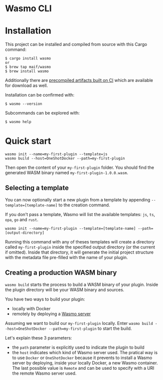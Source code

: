 
# Wasmo CLI

# Installation

This project can be installed and compiled from source with this Cargo command:

```
$ cargo install wasmo
or
$ brew tap maif/wasmo
$ brew install wasmo
```

Additionally there are [precompiled artifacts built on CI][artifacts] which are
available for download as well.

[artifacts]: https://github.com/MAIF/wasmo/releases

Installation can be confirmed with:

```
$ wasmo --version
```

Subcommands can be explored with:

```
$ wasmo help
```

# Quick start

``` 
wasmo init --name=my-first-plugin --template=js
wasmo build --host=OneShotDocker --path=my-first-plugin
```

Then open the content of your `my-first-plugin` folder. You should find the generated WASM binary named `my-first-plugin-1.0.0.wasm`.

## Selecting a template

You can now optionally start a new plugin from a template by appending `--template=[template-name]` to the creation command.

If you don't pass a template, Wasmo will list the available templates: `js`, `ts`, `opa`, `go` and `rust`.

```
wasmo init --name=my-first-plugin --template=[template-name] --path=[output-directory]
```

Running this command with any of theses templates will create a directory called `my-first-plugin` inside the specified output directory (or the current if omitted). Inside that directory, it will generate the initial project structure with the metadata file pre-filled with the name of your plugin.

## Creating a production WASM binary

`wasmo build` starts the process to build a WASM binary of your plugin. Inside the plugin directory will be your WASM binary and sources.

You have two ways to build your plugin:
  - locally with Docker
  - remotely by deploying a [Wasmo server][wasmoserver]

[wasmoserver]: https://github.com/MAIF/wasmo

Assuming we want to build our `my-first-plugin` locally. Enter `wasmo build --host=OneShotDocker --path=my-first-plugin` to start the build. 

Let's explain these 3 parameters:
  - the `path` parameter is explicitly used to indicate the plugin to build
  - the `host` indicates which kind of Wasmo server used. The pratical way is to use `Docker` or `OneShotDocker` because it prevents to install a Wasmo server by deploying, inside your locally Docker, a new Wasmo container. The last possible value is `Remote` and can be used to specify with a URI the remote Wasmo server used.

